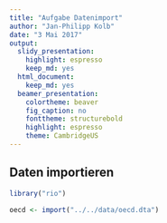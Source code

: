 ```yaml
---
title: "Aufgabe Datenimport"
author: "Jan-Philipp Kolb"
date: "3 Mai 2017"
output:
  slidy_presentation:
    highlight: espresso
    keep_md: yes
  html_document:
    keep_md: yes
  beamer_presentation:
    colortheme: beaver
    fig_caption: no
    fonttheme: structurebold
    highlight: espresso
    theme: CambridgeUS
---
```


## Daten importieren

```r
library("rio")

oecd <- import("../../data/oecd.dta")
```

